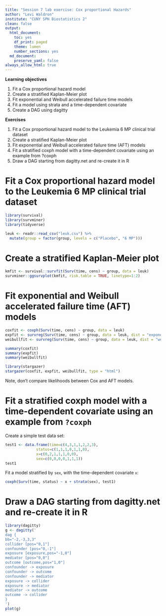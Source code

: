 ```yaml
---
title: "Session 7 lab exercise: Cox proportional Hazards"
author: "Levi Waldron"
institute: "CUNY SPH Biostatistics 2"
clean: false
output:
  html_document:
    toc: yes
    df_print: paged
    theme: lumen
    number_sections: yes
  md_document:
    preserve_yaml: false
always_allow_html: true
---
```


**Learning objectives**

1. Fit a Cox proportional hazard model
2. Create a stratified Kaplan-Meier plot
3. Fit exponential and Weibull accelerated failure time models
4. Fit a model using strata and a time-dependent covariate
5. Create a DAG using dagitty

**Exercises**

1. Fit a Cox proportional hazard model to the Leukemia 6 MP clinical trial dataset
2. Create a stratified Kaplan-Meier plot
3. Fit exponential and Weibull accelerated failure time (AFT) models
4. Fit a stratified coxph model with a time-dependent covariate using an example from ?coxph
5. Draw a DAG starting from dagitty.net and re-create it in R


# Fit a Cox proportional hazard model to the Leukemia 6 MP clinical trial dataset

```r
library(survival)
library(survminer)
library(tidyverse)
```


```r
leuk <- readr::read_csv("leuk.csv") %>%
  mutate(group = factor(group, levels = c("Placebo", "6 MP")))
```

# Create a stratified Kaplan-Meier plot

```r
kmfit <- survival::survfit(Surv(time, cens) ~ group, data = leuk)
survminer::ggsurvplot(kmfit, risk.table = TRUE, linetype=1:2)
```

# Fit exponential and Weibull accelerated failure time (AFT) models

```r
coxfit <- coxph(Surv(time, cens) ~ group, data = leuk)
expfit <- survreg(Surv(time, cens) ~ group, data = leuk, dist = "exponential")
weibullfit <- survreg(Surv(time, cens) ~ group, data = leuk, dist = "weibull")
```

 
```r
summary(coxfit)
summary(expfit)
summary(weibullfit)
```

```r
library(stargazer)
stargazer(coxfit, expfit, weibullfit, type = "html")
```

Note, don't compare likelihoods between Cox and AFT models.

# Fit a stratified coxph model with a time-dependent covariate using an example from `?coxph`

Create a simple test data set:

```r
test1 <- data.frame(time=c(4,3,1,1,2,2,3), 
              status=c(1,1,1,0,1,1,0), 
              x=c(0,2,1,1,1,0,0), 
              sex=c(0,0,0,0,1,1,1)) 
test1
```

Fit a model stratified by `sex`, with the time-dependent covariate `x`:

```r
coxph(Surv(time, status) ~ x + strata(sex), test1) 
```

# Draw a DAG starting from dagitty.net and re-create it in R

```r
library(dagitty)
g <- dagitty('
dag {
bb="-2,-3,3,3"
collider [pos="0,1"]
confounder [pos="0,-1"]
exposure [exposure,pos="-1,0"]
mediator [pos="0,0"]
outcome [outcome,pos="1,0"]
confounder -> exposure
confounder -> outcome
confounder -> mediator
exposure -> collider
exposure -> mediator
mediator -> outcome
outcome -> collider
}
')
plot(g)
```

